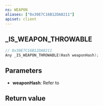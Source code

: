 ```yaml
---
ns: WEAPON
aliases: ["0x30E7C16B12DA8211"]
apiset: client
---
```

## _IS_WEAPON_THROWABLE

```c
// 0x30E7C16B12DA8211
Any _IS_WEAPON_THROWABLE(Hash weaponHash);
```


## Parameters
* **weaponHash**: Refer to <EmbeddedEnum name="eWeaponHash" />

## Return value
